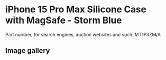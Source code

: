 
# iPhone 15 Pro Max Silicone Case with MagSafe - Storm Blue

Part number, for search engines, auction websites and such: MT1P3ZM/A

## Image gallery

<div style={{ width: "768px" }}>
  <GalleryComponent
    images={[
      {
        original: "/everysource/MT1P3.png",
        thumbnail: "/everypreview/MT1P3.png",
      },
      {
        original: "/everysource/MT1P3_AV1.png",
        thumbnail: "/everypreview/MT1P3_AV1.png",
      },
      {
        original: "/everysource/MT1P3_AV2.png",
        thumbnail: "/everypreview/MT1P3_AV2.png",
      },
      {
        original: "/everysource/MT1P3_AV3.png",
        thumbnail: "/everypreview/MT1P3_AV3.png",
      }
    ]}
  />
</div>